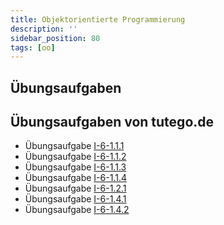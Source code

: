 ```yaml
---
title: Objektorientierte Programmierung
description: ''
sidebar_position: 80
tags: [oo]
---
```


## Übungsaufgaben


<DocCardList />

## Übungsaufgaben von tutego.de

- Übungsaufgabe
  [I-6-1.1.1](https://tutego.de/javabuch/aufgaben/oop_classes.html#_radio_mit_objektvariablen_und_ein_hauptprogramm_deklarieren)
- Übungsaufgabe
  [I-6-1.1.2](https://tutego.de/javabuch/aufgaben/oop_classes.html#_methoden_eines_radios_implementieren)
- Übungsaufgabe
  [I-6-1.1.3](https://tutego.de/javabuch/aufgaben/oop_classes.html#_private_parts_objektvariablen_privat_machen)
- Übungsaufgabe
  [I-6-1.1.4](https://tutego.de/javabuch/aufgaben/oop_classes.html#_setter_und_getter_anlegen)
- Übungsaufgabe
  [I-6-1.2.1](https://tutego.de/javabuch/aufgaben/oop_classes.html#_sendernamen_in_frequenzen_konvertieren)
- Übungsaufgabe
  [I-6-1.4.1](https://tutego.de/javabuch/aufgaben/oop_classes.html#_anlegevarianten_radio_konstruktoren_schreiben)
- Übungsaufgabe
  [I-6-1.4.2](https://tutego.de/javabuch/aufgaben/oop_classes.html#_copy_konstruktor_implementieren)
